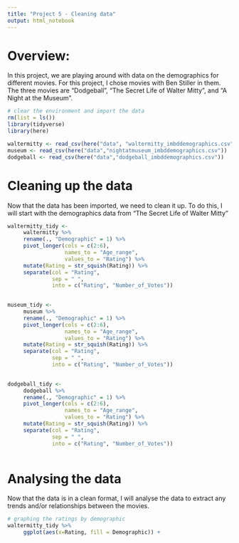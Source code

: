```yaml
---
title: "Project 5 - Cleaning data"
output: html_notebook
---
```


# Overview:
In this project, we are playing around with data on the demographics for different movies.  For this project, I chose movies with Ben Stiller in them.  The three movies are "Dodgeball", "The Secret Life of Walter Mitty", and "A Night at the Museum".

```r
# clear the environment and import the data
rm(list = ls())
library(tidyverse)
library(here)

waltermitty <- read_csv(here("data", "waltermitty_imbddemographics.csv"))
museum <- read_csv(here("data","nightatmuseum_imbddemographics.csv"))
dodgeball <- read_csv(here("data","dodgeball_imbddemographics.csv"))

```

# Cleaning up the data
Now that the data has been imported, we need to clean it up. To do this, I will start with the demographics data from "The Secret Life of Walter Mitty"

```r
waltermitty_tidy <-
     waltermitty %>%
     rename(., "Demographic" = 1) %>%
     pivot_longer(cols = c(2:6),
                  names_to = "Age_range",
                  values_to = "Rating") %>%
     mutate(Rating = str_squish(Rating)) %>%
     separate(col = "Rating",
              sep = " ",
              into = c("Rating", "Number_of_Votes"))
     
```

```r
museum_tidy <-
     museum %>%
     rename(., "Demographic" = 1) %>%
     pivot_longer(cols = c(2:6),
                  names_to = "Age_range",
                  values_to = "Rating") %>%
     mutate(Rating = str_squish(Rating)) %>%
     separate(col = "Rating",
              sep = " ",
              into = c("Rating", "Number_of_Votes"))
     
```

```r
dodgeball_tidy <-
     dodgeball %>%
     rename(., "Demographic" = 1) %>%
     pivot_longer(cols = c(2:6),
                  names_to = "Age_range",
                  values_to = "Rating") %>%
     mutate(Rating = str_squish(Rating)) %>%
     separate(col = "Rating",
              sep = " ",
              into = c("Rating", "Number_of_Votes"))
     
```

# Analysing the data
Now that the data is in a clean format, I will analyse the data to extract any trends and/or relationships between the movies.

```r
# graphing the ratings by demographic
waltermitty_tidy %>%
     ggplot(aes(x=Rating, fill = Demographic)) +
```

